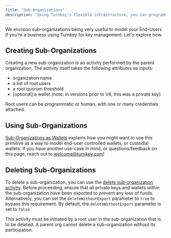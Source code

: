 ```yaml
---
title: "Sub-Organizations"
description: "Using Turnkey's flexible infrastructure, you can programmatically create and manage sub-organizations for your end-users. sub-organizations aren't subject to size limits: you can create as many sub-organizations as needed. The parent organization has **read-only** visibility into all of its sub-organizations, and activities performed in sub-organizations roll up to the parent for billing purposes."
---
```


We envision sub-organizations being very useful to model your End-Users if you're a business using Turnkey for key management. Let's explore how.

## Creating Sub-Organizations

Creating a new sub-organization is an activity performed by the parent organization. The activity itself takes the following attributes as inputs:

- organization name
- a list of root users
- a root quorum threshold
- \[optional] a wallet (note: in versions prior to V4, this was a private key)

Root users can be programmatic or human, with one or many credentials attached.

## Using Sub-Organizations

[Sub-Organizations as Wallets](/embedded-wallets/sub-organizations-as-wallets) explains how you might want to use this primitive as a way to model end-user controlled wallets, or custodial wallets. If you have another use-case in mind, or questions/feedback on this page, reach out to [welcome@turnkey.com](mailto:welcome@turnkey.com)!

## Deleting Sub-Organizations

To delete a sub-organization, you can use the [delete sub-organization activity](/api-reference/organizations/delete-sub-organization).
Before proceeding, ensure that all private keys and wallets within the sub-organization have been exported to prevent any loss of funds.
Alternatively, you can set the `deleteWithoutExport` parameter to `true` to bypass this requirement.
By default, the `deleteWithoutExport` parameter is set to `false`.

<Note>
  This activity must be initiated by a root user in the sub-organization that is
  to be deleted. A parent org cannot delete a sub-organization without its
  participation.
</Note>
